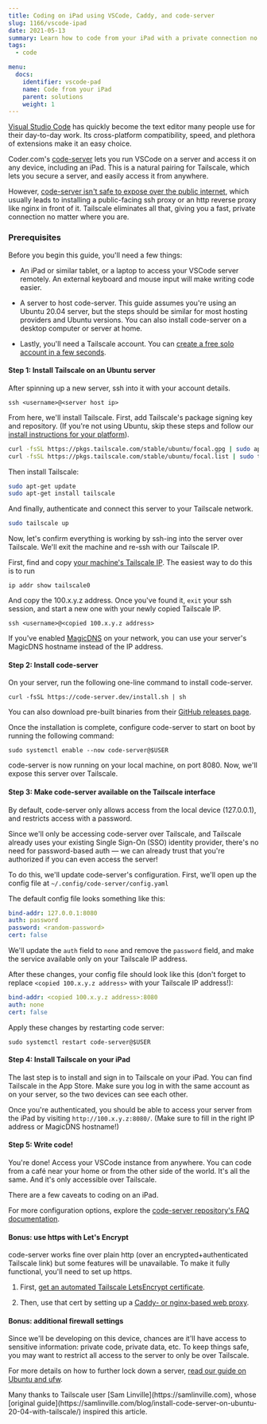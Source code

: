```yaml
---
title: Coding on iPad using VSCode, Caddy, and code-server
slug: 1166/vscode-ipad
date: 2021-05-13
summary: Learn how to code from your iPad with a private connection no matter where you are.
tags:
  - code

menu:
  docs:
    identifier: vscode-pad
    name: Code from your iPad
    parent: solutions
    weight: 1
---
```


[Visual Studio Code](https://code.visualstudio.com/) has
quickly become the text editor many people use for their day-to-day work.
Its cross-platform compatibility, speed, and plethora of extensions make it an
easy choice.

Coder.com's [code-server](https://github.com/cdr/code-server) lets you run
VSCode on a server and access it on any device, including an iPad. This is a
natural pairing for Tailscale, which lets you secure a server, and easily
access it from anywhere.

However, [code-server isn't safe to expose over the public
internet](https://github.com/cdr/code-server/blob/main/docs/guide.md#3-expose-code-server),
which usually leads to installing a public-facing ssh proxy or an http
reverse proxy like nginx in front of it. Tailscale eliminates all that,
giving you a fast, private connection no matter where you are.

### Prerequisites

Before you begin this guide, you'll need a few things:

- An iPad or similar tablet, or a laptop to access your VSCode server
  remotely. An external keyboard and mouse input will
  make writing code easier.

- A server to host code-server. This guide assumes you're using an Ubuntu
  20.04 server, but the steps should be similar for most hosting providers
  and Ubuntu versions. You can also install code-server on a desktop
  computer or server at home.

- Lastly, you'll need a Tailscale account.
  You can [create a free solo account in a few seconds](https://login.tailscale.com/start).

#### Step 1: Install Tailscale on an Ubuntu server

After spinning up a new server, ssh into it with your account details.

```
ssh <username>@<server host ip>
```

From here, we'll install Tailscale. First, add Tailscale's package signing
key and repository. (If you're not using Ubuntu, skip these steps and follow
our [install instructions for your platform](/kb/1031/install-linux/)).

```bash
curl -fsSL https://pkgs.tailscale.com/stable/ubuntu/focal.gpg | sudo apt-key add -
curl -fsSL https://pkgs.tailscale.com/stable/ubuntu/focal.list | sudo tee /etc/apt/sources.list.d/tailscale.list
```

Then install Tailscale:

```bash
sudo apt-get update
sudo apt-get install tailscale
```

And finally, authenticate and connect this server to your Tailscale network.

```bash
sudo tailscale up
```

Now, let's confirm everything is working by ssh-ing into the server over
Tailscale. We'll exit the machine and re-ssh with our Tailscale IP.

First, find and copy [your machine's Tailscale IP](/kb/1033/ip-and-dns-addresses).
The easiest way to do this is to run

```
ip addr show tailscale0
```

And copy the 100.x.y.z address. Once you've found it, `exit` your ssh
session, and start a new one with your newly copied Tailscale IP.

```
ssh <username>@<copied 100.x.y.z address>
```

If you've enabled [MagicDNS](/kb/1081/magicdns/) on your network, you can
use your server's MagicDNS hostname instead of the IP address.

#### Step 2: Install code-server

On your server, run the following one-line command to install code-server.

```console
curl -fsSL https://code-server.dev/install.sh | sh
```

You can also download pre-built binaries from their [GitHub releases
page](https://github.com/cdr/code-server/releases).

Once the installation is complete, configure code-server to start on boot by
running the following command:

```console
sudo systemctl enable --now code-server@$USER
```

code-server is now running on your local machine, on port 8080. Now, we'll
expose this server over Tailscale.

#### Step 3: Make code-server available on the Tailscale interface

By default, code-server only allows access from the local device
(127.0.0.1), and restricts access with a password.

Since we'll only be accessing code-server over Tailscale, and Tailscale
already uses your existing Single Sign-On (SSO) identity provider, there's
no need for password-based auth — we can already trust that you're
authorized if you can even access the server!

To do this, we'll update code-server's configuration. First, we'll open up
the config file at `~/.config/code-server/config.yaml`

The default config file looks something like this:

```yaml
bind-addr: 127.0.0.1:8080
auth: password
password: <random-password>
cert: false
```

We'll update the `auth` field to `none` and remove the `password` field, and
make the service available only on your Tailscale IP address.

After these changes, your config file should look like this (don't forget to
replace `<copied 100.x.y.z address>` with your Tailscale IP address!):

```yaml
bind-addr: <copied 100.x.y.z address>:8080
auth: none
cert: false
```

Apply these changes by restarting code server:

```console
sudo systemctl restart code-server@$USER
```

#### Step 4: Install Tailscale on your iPad

The last step is to install and sign in to Tailscale on your iPad. You can
find Tailscale in the App Store. Make sure
you log in with the same account as on your server, so the two devices can
see each other.

<DownloadTailscale />

Once you're authenticated, you should be able to access your server from the
iPad by visiting `http://100.x.y.z:8080/`. (Make sure to fill in the right
IP address or MagicDNS hostname!)

#### Step 5: Write code!

You're done! Access your VSCode instance from anywhere. You can code from a
café near your home or from the other side of the world. It's all the same.
And it's only accessible over Tailscale.

There are a few caveats to coding on an iPad.

For more configuration options, explore the [code-server repository's FAQ
documentation](https://github.com/cdr/code-server/blob/main/docs/FAQ.md).

#### Bonus: use https with Let's Encrypt

code-server works fine over plain http (over an encrypted+authenticated
Tailscale link) but some features will be unavailable. To make it fully
functional, you'll need to set up https.

1. First, [get an automated Tailscale LetsEncrypt
   certificate](/kb/1153/enabling-https/).

2. Then, use that cert by setting up a [Caddy- or nginx-based web
   proxy](https://coder.com/docs/code-server/latest/guide#using-lets-encrypt-with-nginx).

#### Bonus: additional firewall settings

Since we'll be developing on this device, chances are it'll have access to
sensitive information: private code, private data, etc. To keep things safe,
you may want to restrict all access to the server to only be over Tailscale.

For more details on how to further lock down a server, [read our guide on
Ubuntu and ufw](/kb/1077/secure-server-ubuntu-18-04).

<Note>
  Many thanks to Tailscale user [Sam Linville](https://samlinville.com), whose [original
  guide](https://samlinville.com/blog/install-code-server-on-ubuntu-20-04-with-tailscale/) inspired
  this article.
</Note>
